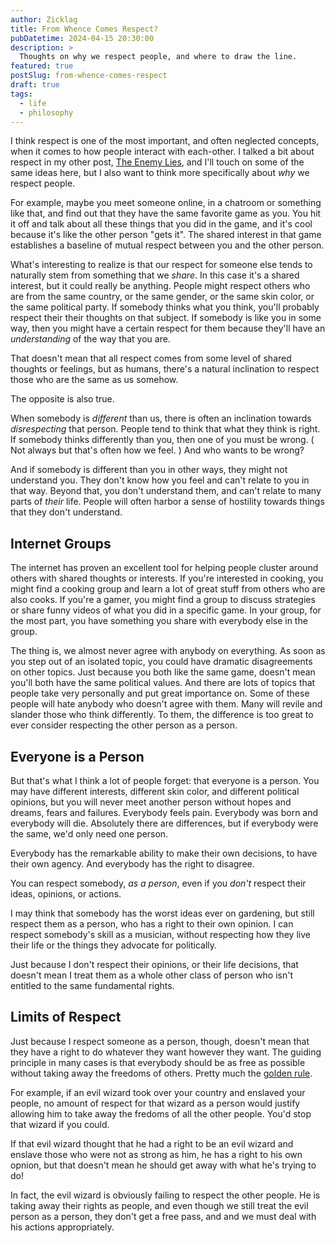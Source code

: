 ```yaml
---
author: Zicklag
title: From Whence Comes Respect?
pubDatetime: 2024-04-15 20:30:00
description: >
  Thoughts on why we respect people, and where to draw the line.
featured: true
postSlug: from-whence-comes-respect
draft: true
tags:
  - life
  - philosophy
---
```


I think respect is one of the most important, and often neglected concepts, when it comes to how people interact with each-other. I talked a bit about respect in my other post, [The Enemy Lies](./the-enemy-lies), and I'll touch on some of the same ideas here, but I also want to think more specifically about _why_ we respect people.

For example, maybe you meet someone online, in a chatroom or something like that, and find out that they have the same favorite game as you. You hit it off and talk about all these things that you did in the game, and it's cool because it's like the other person "gets it". The shared interest in that game establishes a baseline of mutual respect between you and the other person.

What's interesting to realize is that our respect for someone else tends to naturally stem from something that we _share_. In this case it's a shared interest, but it could really be anything. People might respect others who are from the same country, or the same gender, or the same skin color, or the same political party. If somebody thinks what you think, you'll probably respect their their thoughts on that subject. If somebody is like you in some way, then you might have a certain respect for them because they'll have an _understanding_ of the way that you are.

That doesn't mean that all respect comes from some level of shared thoughts or feelings, but as humans, there's a natural inclination to respect those who are the same as us somehow.

The opposite is also true.

When somebody is _different_ than us, there is often an inclination towards _disrespecting_ that person. People tend to think that what they think is right. If somebody thinks differently than you, then one of you must be wrong. ( Not always but that's often how we feel. ) And who wants to be wrong?

And if somebody is different than you in other ways, they might not understand you. They don't know how you feel and can't relate to you in that way. Beyond that, you don't understand them, and can't relate to many parts of _their_ life. People will often harbor a sense of hostility towards things that they don't understand.

## Internet Groups

The internet has proven an excellent tool for helping people cluster around others with shared thoughts or interests. If you're interested in cooking, you might find a cooking group and learn a lot of great stuff from others who are also cooks. If you're a gamer, you might find a group to discuss strategies or share funny videos of what you did in a specific game. In your group, for the most part, you have something you share with everybody else in the group.

The thing is, we almost never agree with anybody on everything. As soon as you step out of an isolated topic, you could have dramatic disagreements on other topics. Just because you both like the same game, doesn't mean you'll both have the same political values. And there are lots of topics that people take very personally and put great importance on. Some of these people will hate anybody who doesn't agree with them. Many will revile and slander those who think differently. To them, the difference is too great to ever consider respecting the other person as a person.

## Everyone is a Person

But that's what I think a lot of people forget: that everyone is a person. You may have different interests, different skin color, and different political opinions, but you will never meet another person without hopes and dreams, fears and failures. Everybody feels pain. Everybody was born and everybody will die. Absolutely there are differences, but if everybody were the same, we'd only need one person.

Everybody has the remarkable ability to make their own decisions, to have their own agency. And everybody has the right to disagree.

You can respect somebody, _as a person_, even if you _don't_ respect their ideas, opinions, or actions.

I may think that somebody has the worst ideas ever on gardening, but still respect them as a person, who has a right to their own opinion. I can respect somebody's skill as a musician, without respecting how they live their life or the things they advocate for politically.

Just because I don't respect their opinions, or their life decisions, that doesn't mean I treat them as a whole other class of person who isn't entitled to the same fundamental rights.

## Limits of Respect

Just because I respect someone as a person, though, doesn't mean that they have a right to do whatever they want however they want. The guiding principle in many cases is that everybody should be as free as possible without taking away the freedoms of others. Pretty much the [golden rule](https://en.wikipedia.org/wiki/Golden_Rule).

For example, if an evil wizard took over your country and enslaved your people, no amount of respect for that wizard as a person would justify allowing him to take away the fredoms of all the other people. You'd stop that wizard if you could.

If that evil wizard thought that he had a right to be an evil wizard and enslave those who were not as strong as him, he has a right to his own opnion, but that doesn't mean he should get away with what he's trying to do!

In fact, the evil wizard is obviously failing to respect the other people. He is taking away their rights as people, and even though we still treat the evil person as a person, they don't get a free pass, and and we must deal with his actions appropriately.
